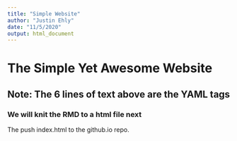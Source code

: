 ```yaml
---
title: "Simple Website"
author: "Justin Ehly"
date: "11/5/2020"
output: html_document
---
```


# The Simple Yet Awesome Website
## Note: The 6 lines of text above are the YAML tags
### We will knit the RMD to a html file next
The push index.html to the github.io repo.
